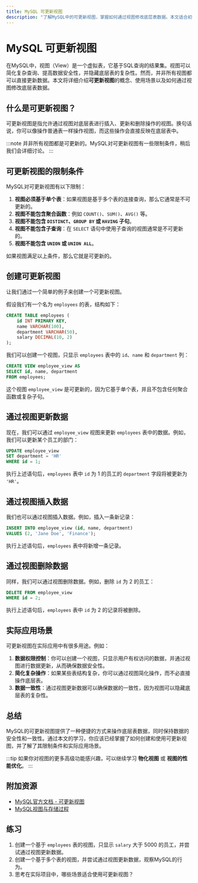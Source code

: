 ```yaml
---
title: MySQL 可更新视图
description: "了解MySQL中的可更新视图，掌握如何通过视图修改底层表数据。本文适合初学者，包含代码示例和实际案例。"
---
```


# MySQL 可更新视图

在MySQL中，视图（View）是一个虚拟表，它基于SQL查询的结果集。视图可以简化复杂查询、提高数据安全性，并隐藏底层表的复杂性。然而，并非所有视图都可以直接更新数据。本文将详细介绍**可更新视图**的概念、使用场景以及如何通过视图修改底层表数据。

## 什么是可更新视图？

可更新视图是指允许通过视图对底层表进行插入、更新和删除操作的视图。换句话说，你可以像操作普通表一样操作视图，而这些操作会直接反映在底层表中。

:::note
并非所有视图都是可更新的。MySQL对可更新视图有一些限制条件，稍后我们会详细讨论。
:::

## 可更新视图的限制条件

MySQL对可更新视图有以下限制：

1. **视图必须基于单个表**：如果视图是基于多个表的连接查询，那么它通常是不可更新的。
2. **视图不能包含聚合函数**：例如 `COUNT()`、`SUM()`、`AVG()` 等。
3. **视图不能包含 `DISTINCT`、`GROUP BY` 或 `HAVING` 子句**。
4. **视图不能包含子查询**：在 `SELECT` 语句中使用子查询的视图通常是不可更新的。
5. **视图不能包含 `UNION` 或 `UNION ALL`**。

如果视图满足以上条件，那么它就是可更新的。

## 创建可更新视图

让我们通过一个简单的例子来创建一个可更新视图。

假设我们有一个名为 `employees` 的表，结构如下：

```sql
CREATE TABLE employees (
    id INT PRIMARY KEY,
    name VARCHAR(100),
    department VARCHAR(50),
    salary DECIMAL(10, 2)
);
```

我们可以创建一个视图，只显示 `employees` 表中的 `id`、`name` 和 `department` 列：

```sql
CREATE VIEW employee_view AS
SELECT id, name, department
FROM employees;
```

这个视图 `employee_view` 是可更新的，因为它基于单个表，并且不包含任何聚合函数或复杂子句。

## 通过视图更新数据

现在，我们可以通过 `employee_view` 视图来更新 `employees` 表中的数据。例如，我们可以更新某个员工的部门：

```sql
UPDATE employee_view
SET department = 'HR'
WHERE id = 1;
```

执行上述语句后，`employees` 表中 `id` 为 1 的员工的 `department` 字段将被更新为 `'HR'`。

## 通过视图插入数据

我们也可以通过视图插入数据。例如，插入一条新记录：

```sql
INSERT INTO employee_view (id, name, department)
VALUES (2, 'Jane Doe', 'Finance');
```

执行上述语句后，`employees` 表中将新增一条记录。

## 通过视图删除数据

同样，我们可以通过视图删除数据。例如，删除 `id` 为 2 的员工：

```sql
DELETE FROM employee_view
WHERE id = 2;
```

执行上述语句后，`employees` 表中 `id` 为 2 的记录将被删除。

## 实际应用场景

可更新视图在实际应用中有很多用途。例如：

1. **数据权限控制**：你可以创建一个视图，只显示用户有权访问的数据，并通过视图进行数据更新，从而确保数据安全性。
2. **简化复杂操作**：如果某些表结构复杂，你可以通过视图简化操作，而不必直接操作底层表。
3. **数据一致性**：通过视图更新数据可以确保数据的一致性，因为视图可以隐藏底层表的复杂性。

## 总结

MySQL的可更新视图提供了一种便捷的方式来操作底层表数据，同时保持数据的安全性和一致性。通过本文的学习，你应该已经掌握了如何创建和使用可更新视图，并了解了其限制条件和实际应用场景。

:::tip
如果你对视图的更多高级功能感兴趣，可以继续学习 **物化视图** 或 **视图的性能优化**。
:::

## 附加资源

- [MySQL官方文档 - 可更新视图](https://dev.mysql.com/doc/refman/8.0/en/view-updatability.html)
- [MySQL视图与存储过程](https://dev.mysql.com/doc/refman/8.0/en/stored-programs-views.html)

## 练习

1. 创建一个基于 `employees` 表的视图，只显示 `salary` 大于 5000 的员工，并尝试通过视图更新数据。
2. 创建一个基于多个表的视图，并尝试通过视图更新数据，观察MySQL的行为。
3. 思考在实际项目中，哪些场景适合使用可更新视图？